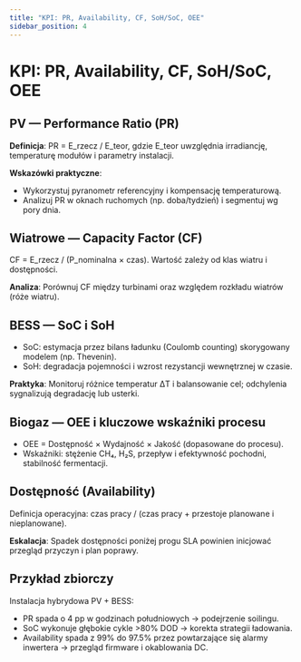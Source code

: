 ```yaml
---
title: "KPI: PR, Availability, CF, SoH/SoC, OEE"
sidebar_position: 4
---
```


# KPI: PR, Availability, CF, SoH/SoC, OEE

## PV — Performance Ratio (PR)

**Definicja**: PR = E_rzecz / E_teor, gdzie E_teor uwzględnia irradiancję, temperaturę modułów i parametry instalacji.

**Wskazówki praktyczne**:
- Wykorzystuj pyranometr referencyjny i kompensację temperaturową.
- Analizuj PR w oknach ruchomych (np. doba/tydzień) i segmentuj wg pory dnia.

## Wiatrowe — Capacity Factor (CF)

CF = E_rzecz / (P_nominalna × czas). Wartość zależy od klas wiatru i dostępności.

**Analiza**: Porównuj CF między turbinami oraz względem rozkładu wiatrów (róże wiatru). 

## BESS — SoC i SoH

- SoC: estymacja przez bilans ładunku (Coulomb counting) skorygowany modelem (np. Thevenin). 
- SoH: degradacja pojemności i wzrost rezystancji wewnętrznej w czasie.

**Praktyka**: Monitoruj różnice temperatur ΔT i balansowanie cel; odchylenia sygnalizują degradację lub usterki.

## Biogaz — OEE i kluczowe wskaźniki procesu

- OEE = Dostępność × Wydajność × Jakość (dopasowane do procesu).
- Wskaźniki: stężenie CH₄, H₂S, przepływ i efektywność pochodni, stabilność fermentacji.

## Dostępność (Availability)

Definicja operacyjna: czas pracy / (czas pracy + przestoje planowane i nieplanowane). 

**Eskalacja**: Spadek dostępności poniżej progu SLA powinien inicjować przegląd przyczyn i plan poprawy.

## Przykład zbiorczy

Instalacja hybrydowa PV + BESS: 
- PR spada o 4 pp w godzinach południowych → podejrzenie soilingu.
- SoC wykonuje głębokie cykle >80% DOD → korekta strategii ładowania.
- Availability spada z 99% do 97.5% przez powtarzające się alarmy inwertera → przegląd firmware i okablowania DC.


